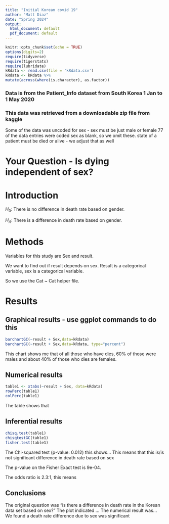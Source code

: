 ```yaml
---
title: "Initial Korean covid 19"
author: "Matt Diaz"
date: "Spring 2024"
output:
  html_document: default
  pdf_document: default
---
```


```r
knitr::opts_chunk$set(echo = TRUE)
options(digits=2)
require(tidyverse)
require(tigerstats)
require(lubridate)
kRdata <- read.csv(file = 'kRdata.csv')
kRdata <- kRdata %>%
mutate(across(where(is.character), as.factor))

```
### Data is from the Patient_Info dataset from South Korea 1 Jan to 1 May 2020
### This data was retrieved from a downloadable zip file from kaggle

Some of the data was uncoded for sex - sex must be just male or female
77 of the data entries were coded sex as blank, so we omit these.
state of a patient must be died or alive - we adjust that as well   
  
# Your Question - Is dying independent of sex?


# Introduction 

$H_0$: There is no difference in death rate based on gender. 

$H_A$: There is a difference in death rate based on gender. 



# Methods
Variables for this study are Sex and result. 

We want to find out if result depends on sex. Result is a categorical variable, sex is a categorical variable. 

So we use the Cat ~ Cat helper file. 

# Results 


## Graphical results - use ggplot commands to do this  


```r
barchartGC(~result + Sex,data=kRdata)
barchartGC(~result + Sex,data=kRdata, type="percent")

```
  
This chart shows me that of all those who have dies, 60% of those were males and about 40% of those who dies are females. 


## Numerical results

```r
table1 <- xtabs(~result + Sex, data=kRdata)
rowPerc(table1)
colPerc(table1)
```

The table shows that 

## Inferential results 

```r
chisq.test(table1)
chisqtestGC(table1)
fisher.test(table1)
```

The Chi-squared test (p-value: 0.012) this shows... This means that this is/is not significant difference in death rate based on sex

The p-value on the Fisher Exact test is 9e-04. 

The odds ratio is 2.3:1, this means 

## Conclusions

The original question was "is there a difference in death rate in the Korean data set based on sex?" The plot indicated ... The numerical result was... We found a death rate difference due to sex was significant
